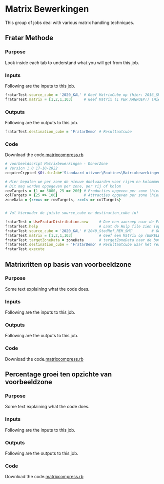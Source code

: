 # Matrix Bewerkingen

This group of jobs deal with various matrix handling techniques. 

## Fratar Methode 



::: {.nav-pills}
::: {.panel-tabset}

### Purpose

Look inside each tab to understand what you will get from this job.



### Inputs

Following are the inputs to this job.


```ruby
fratarTest.source_cube = '2020_KAL' # Geef MatrixCube op (hier: 2016_SMC)        
fratarTest.matrix = [1,2,1,103]     # Geef Matrix (1 PER AANROEP!) (Hier Auto OS)
```



### Outputs

Following are the outputs to this job.



```ruby
fratarTest.destination_cube = 'FratarDemo' # Resultaatcube 
```


### Code

Download the code.[matrixcompress.rb](../../first.rb)

::: {.content-hidden when-format="pdf"}
```ruby
# voorbeeldscript Matrixbewerkingen - DonorZone
# Version 1.0 17-10-2022
requireCrypted $Ot.dirJob+'Standaard uitvoer\Routines\Matrixbewerkingen\UseFratarDistribution.rc' # Geef het pad op naar de UseDonorDistribution.rc (oplevering is gepland in \Routines\Matrixbewerkingen)

# Hier bepalen we per zone de nieuwe doelwaarden voor rijen en kolommen. 
# Dit mag worden opgegeven per zone, per rij of kolom
rowTargets = {1 => 5000, 25 => 200} # Producties opgeven per zone (hier krijgt zone 1 5000 ritten en zone 25 200 ritten)
colTargets = {25 => 100}            # Attracties opgeven per zone (hier krijgt zone 25 100 aankomsten)  
zoneData = {:rows => rowTargets, :cols => colTargets}


# Vul hieronder de juiste source_cube en destination_cube in!

fratarTest = UseFratarDistribution.new     # Doe een aanroep naar de FratarModule
fratarTest.help                            # Laat de Hulp file zien (optioneel)
fratarTest.source_cube = '2020_KAL' #'2040_StedRef_REM_SMC'        # Geef een MatrixCube op (hier: 2016_SMC)        
fratarTest.matrix = [1,2,1,103]            # Geef een Matrix op (ENKELE MATRIX PER AANROEP!) (Hier Auto OS)
fratarTest.targetZoneData = zoneData       # targetZoneData naar de bovengenoemde zonetotalen
fratarTest.destination_cube = 'FratarDemo' # Resultaatcube waar het resultaat van de bewerking wordt weggeschreven
fratarTest.execute
```
:::

:::
:::
## Matrixritten op basis van voorbeeldzone



::: {.nav-pills}
::: {.panel-tabset}

### Purpose

Some text explaining what the code does.



### Inputs

Following are the inputs to this job.

### Outputs

Following are the outputs to this job.

### Code

Download the code.[matrixcompress.rb](../first.rb)



:::

:::
## Percentage groei ten opzichte van voorbeeldzone




::: {.nav-pills}
::: {.panel-tabset}

### Purpose

Some text explaining what the code does.



### Inputs

Following are the inputs to this job.

### Outputs

Following are the outputs to this job.

### Code

Download the code.[matrixcompress.rb](../first.rb)



:::
:::